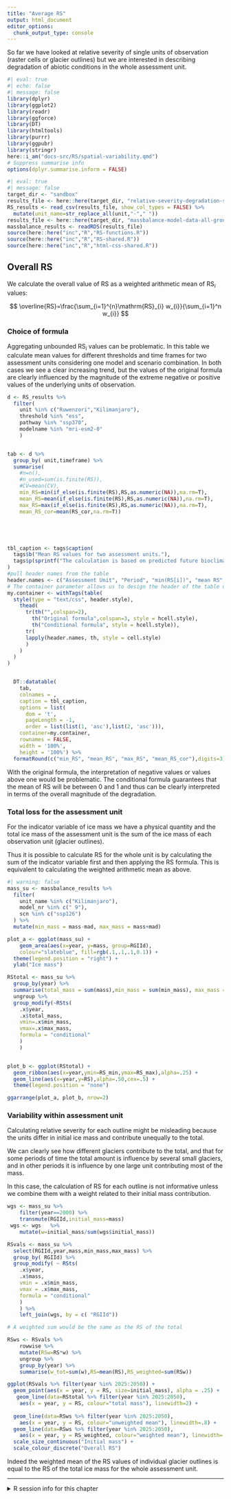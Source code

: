 ```yaml
---
title: "Average RS"
output: html_document
editor_options: 
  chunk_output_type: console
---
```


So far we have looked at relative severity of single units of observation (raster cells or glacier outlines) but we are interested in describing degradation of abiotic conditions in the whole assessment unit.

```r
#| eval: true
#| echo: false
#| message: false
library(dplyr)
library(ggplot2)
library(readr)
library(ggforce)
library(DT)
library(htmltools)
library(purrr)
library(ggpubr)
library(stringr)
here::i_am("docs-src/RS/spatial-variability.qmd")
# Suppress summarise info
options(dplyr.summarise.inform = FALSE)
```

```r
#| eval: true
#| message: false
target_dir <- "sandbox"
results_file <- here::here(target_dir, "relative-severity-degradation-suitability-all-tropical-glaciers.csv")
RS_results <- read_csv(results_file, show_col_types = FALSE) %>%
  mutate(unit_name=str_replace_all(unit,"-"," "))
results_file <- here::here(target_dir, "massbalance-model-data-all-groups.rds")
massbalance_results <- readRDS(results_file)
source(here::here("inc","R","RS-functions.R"))
source(here::here("inc","R","RS-shared.R"))
source(here::here("inc","R","html-css-shared.R"))
```


## Overall RS

We calculate the overall value of RS as a weighted arithmetic mean of $\mathrm{RS}_i$ values:

$$
\overline{RS}=\frac{\sum_{i=1}^{n}\mathrm{RS}_{i} w_{i}}{\sum_{i=1}^n w_{i}}
$$

### Choice of formula

Aggregating unbounded  $\mathrm{RS}_i$ values can be problematic. In this table we calculate mean values for different thresholds and time frames for two assessment units considering one model and scenario combination. In both cases we see a clear increasing trend, but the values of the original formula are clearly influenced by the magnitude of the extreme negative or positive values of the underlying units of observation. 

```r
d <- RS_results %>%
  filter(
    unit %in% c("Ruwenzori","Kilimanjaro"),
    threshold %in% "ess",
    pathway %in% "ssp370",
    modelname %in% "mri-esm2-0"
    ) 


tab <- d %>%
  group_by( unit,timeframe) %>%
  summarise(
    #n=n(),
    #n_used=sum(is.finite(RS)),
    #CV=mean(CV),
    min_RS=min(if_else(is.finite(RS),RS,as.numeric(NA)),na.rm=T),
    mean_RS=mean(if_else(is.finite(RS),RS,as.numeric(NA)),na.rm=T),
    max_RS=max(if_else(is.finite(RS),RS,as.numeric(NA)),na.rm=T),
    mean_RS_cor=mean(RS_cor,na.rm=T)) 





tbl_caption <- tags$caption(
  tags$b("Mean RS values for two assessment units."),
  tags$p(sprintf("The calculation is based on predicted future bioclimatic suitability from one global circulation model (mri-esm2-0) and scenario (ssp370) for three future time periods and using an equal sensitivity and specificity threshold for each unit. Observations with $MD=0$ have been removed before calculation with the original formula"))
)
#pull header names from the table
header.names <- c("Assessment Unit", "Period", "min(RS[i])", "mean RS", "max(RS[i])", "mean RS")
# The container parameter allows us to design the header of the table using CSS
my.container <- withTags(table(
  style(type = "text/css", header.style),
    thead(
      tr(th("",colspan=2),
        th("Original formula",colspan=3, style = hcell.style),
        th("Conditional formula", style = hcell.style)),
      tr(
      lapply(header.names, th, style = cell.style)
      )
    )
  )
)


  DT::datatable(
    tab,
    colnames = ,
    caption = tbl_caption,
    options = list(
      dom = 't', 
      pageLength = -1,
      order = list(list(1, 'asc'),list(2, 'asc'))),
    container=my.container,
    rownames = FALSE,
    width = '100%', 
    height = '100%') %>%
  formatRound(c("min_RS", "mean_RS", "max_RS", "mean_RS_cor"),digits=3)


```

With the original formula, the interpretation of negative values or values above one would be problematic. The conditional formula guarantees that the mean of RS will be between 0 and 1 and thus can be clearly interpreted in terms of the overall magnitude of the degradation.


### Total loss for the assessment unit

For the indicator variable of ice mass we have a physical quantity and the total ice mass of the assessment unit is the sum of the ice mass of each observation unit (glacier outlines). 

Thus it is possible to calculate RS for the whole unit is by calculating the sum of the indicator variable first and then applying the RS formula. This is equivalent to calculating the weighted arithmetic mean as above.


```r
#| warning: false
mass_su <- massbalance_results %>%
  filter(
    unit_name %in% c("Kilimanjaro"),
    model_nr %in% c(" 9"),
    scn %in% c("ssp126")
  ) %>%
  mutate(min_mass = mass-mad, max_mass = mass+mad) 

plot_a <- ggplot(mass_su) +
    geom_area(aes(x=year, y=mass, group=RGIId), 
    colour="slateblue", fill=rgb(.1,.1,.1,0.1)) +
  theme(legend.position = "right") +
  ylab("Ice mass")

RStotal <- mass_su %>%
  group_by(year) %>%
  summarise(total_mass = sum(mass),min_mass = sum(min_mass), max_mass = sum(max_mass)) %>%
  ungroup %>%
  group_modify(~RSts(
    .x$year,
    .x$total_mass,
    vmin=.x$min_mass,
    vmax=.x$max_mass,
    formula = "conditional"
    )
    ) 


plot_b <- ggplot(RStotal) +
  geom_ribbon(aes(x=year,ymin=RS_min,ymax=RS_max),alpha=.25) +
  geom_line(aes(x=year,y=RS),alpha=.50,cex=.5) +
  theme(legend.position = "none")

ggarrange(plot_a, plot_b, nrow=2) 
```

### Variability within assessment unit

Calculating relative severity for each outline might be misleading because the units differ in initial ice mass and contribute unequally to the total.

We can clearly see how different glaciers contribute to the total, and that for some periods of time the total amount is influence by several small glaciers, and in other periods it is influence by one large unit contributing most of the mass.

In this case, the calculation of RS for each outline is not informative unless we combine them with a weight related to their initial mass contribution.

```r

wgs <- mass_su %>%
    filter(year==2000) %>%
    transmute(RGIId,initial_mass=mass) 
 wgs <- wgs   %>%
    mutate(w=initial_mass/sum(wgs$initial_mass))

RSvals <- mass_su %>%
  select(RGIId,year,mass,min_mass,max_mass) %>%
  group_by( RGIId) %>%
  group_modify( ~ RSts(
    .x$year,
    .x$mass,
    vmin = .x$min_mass,
    vmax = .x$max_mass,
    formula = "conditional"
    )
    ) %>%
    left_join(wgs, by = c( "RGIId")) 

# A weighted sum would be the same as the RS of the total

RSws <- RSvals %>%
    rowwise %>%
    mutate(RSw=RS*w) %>%
    ungroup %>%
    group_by(year) %>%
    summarise(w_tot=sum(w),RS=mean(RS),RS_weighted=sum(RSw))

ggplot(RSvals %>% filter(year %in% 2025:2050)) +
  geom_point(aes(x = year, y = RS, size=initial_mass), alpha = .25) +
   geom_line(data=RStotal %>% filter(year %in% 2025:2050), 
    aes(x = year, y = RS, colour="total mass"), linewidth=2) +
 
  geom_line(data=RSws %>% filter(year %in% 2025:2050), 
    aes(x = year, y = RS, colour="unweighted mean"), linewidth=.8) +
  geom_line(data=RSws %>% filter(year %in% 2025:2050), 
    aes(x = year, y = RS_weighted, colour="weighted mean"), linewidth=.8) +
  scale_size_continuous("Initial mass") +
  scale_colour_discrete("Overall RS")

```

Indeed the weighted mean of the RS values of individual glacier outlines is equal to the RS of the total ice mass for the whole assessment unit.

----

<details><summary>R session info for this chapter </summary>

```r
sessionInfo()
```
</details>